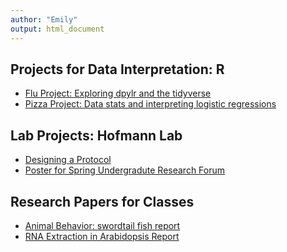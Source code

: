 ```yaml
---
author: "Emily"
output: html_document
---
```


## Projects for Data Interpretation: R

- [Flu Project: Exploring dpylr and the tidyverse](/Project_1_website.html/)
- [Pizza Project: Data stats and interpreting logistic regressions](/Project_2.html/)


## Lab Projects: Hofmann Lab

- [Designing a Protocol](/Color_Protocol.pdf/)
- [Poster for Spring Undergradute Research Forum](/Emily_Reed_Lab_Poster_URF2020_copy.pdf/)


## Research Papers for Classes

- [Animal Behavior: swordtail fish report](/Animal_Behavior_Project_Paper.pdf)
- [RNA Extraction in Arabidopsis Report](/Lab_Report_RNA_Experiment.pdf)
